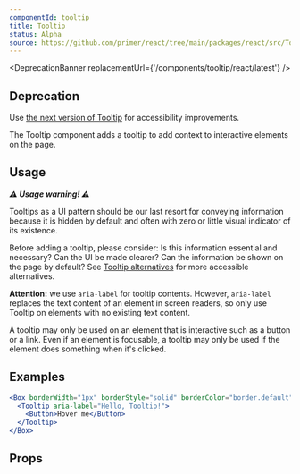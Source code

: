```yaml
---
componentId: tooltip
title: Tooltip
status: Alpha
source: https://github.com/primer/react/tree/main/packages/react/src/Tooltip/Tooltip.tsx
---
```



<DeprecationBanner replacementUrl={'/components/tooltip/react/latest'} />

## Deprecation

Use [the next version of Tooltip](/TooltipV2) for accessibility improvements.

The Tooltip component adds a tooltip to add context to interactive elements on the page.

## Usage

**_⚠️ Usage warning! ⚠️_**

Tooltips as a UI pattern should be our last resort for conveying information because it is hidden by default and often with zero or little visual indicator of its existence.

Before adding a tooltip, please consider: Is this information essential and necessary? Can the UI be made clearer? Can the information be shown on the page by default? See [Tooltip alternatives](https://primer.style/design/accessibility/tooltip-alternatives) for more accessible alternatives.

**Attention:** we use `aria-label` for tooltip contents. However, `aria-label` replaces the text content of an element in screen readers, so only use Tooltip on elements with no existing text content.

A tooltip may only be used on an element that is interactive such as a button or a link. Even if an element is focusable, a tooltip may only be used if the element does something when it's clicked.

## Examples

```jsx live
<Box borderWidth="1px" borderStyle="solid" borderColor="border.default" borderRadius={2} p={3}>
  <Tooltip aria-label="Hello, Tooltip!">
    <Button>Hover me</Button>
  </Tooltip>
</Box>
```

## Props

<ComponentProps data={data} />
